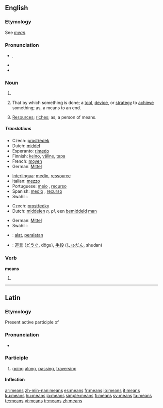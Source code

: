 {{wikipedia}}
==English==

{{rank|hundred|believe|white|282|means|thus|order|near}}

===Etymology===
See ''[[mean#Etymology 3|mean]]''.

===Pronunciation===
* {{IPA|/miːnz/}}, {{SAMPA|/mi:nz/}}
* {{audio|en-us-means.ogg|Audio (US)}}
* {{rhymes|iːnz}}

===Noun===
{{infl|en|noun}}

# {{plural of|mean}}
# {{plurale tantum}} That by which something is done; a [[tool]], [[device]], or [[strategy]] to [[achieve]] something; as, a means to an end.
# {{plurale tantum}} [[resources|Resources]]; [[riches]]; as, a person of means.

=====Translations=====
{{trans-top|that by which something is done}}
* Czech: [[prostředek]] {{m}}
* Dutch: [[middel]] {{n}}
* Esperanto: [[rimedo]]
* Finnish: [[keino]], [[väline]], [[tapa]]
* French: [[moyen]] {{m}}
* German: [[Mittel]] {{n}}
{{trans-mid}}
* [[Interlingua]]: [[medio]], [[ressource]]
* Italian: [[mezzo]] {{m}}
* Portuguese: [[meio]] {{m}}, [[recurso]] {{m}}
* Spanish: [[medio]] {{m}}, [[recurso]] {{m}}
* Swahili: {{t|sw|viombo}}
{{trans-bottom}}

{{trans-top|resources}}
* Czech: [[prostředky]] {{m|p}}
* Dutch: [[middelen]] ''n, pl'', een [[bemiddeld]] [[man]] {{m}}
{{trans-mid}}
* German: [[Mittel]] {{n}}
* Swahili: {{t|sw|viombo}}
{{trans-bottom}}

{{checktrans-top}}
* {{ttbc|Indonesian}}: [[alat]], [[alat|peralatan]]
* {{ttbc|Japanese}}: [[道具]] ([[どうぐ]], dōgu), [[手段]] ([[しゅだん]], shudan)
{{checktrans-bottom}}

===Verb===
'''means'''

# {{third-person singular of|mean}}

----

==Latin==

===Etymology===
Present active participle of {{term|meo|meō|go along, traverse|lang=la}}

===Pronunciation===
* {{a|Classical}} {{IPA|/ˈme.aːns/|lang=la}}

===Participle===
{{la-present participle|me||ans}}

# [[going]] [[along]], [[passing]], [[traversing]]

====Inflection====
{{la-decl-3rd-part|means|meāns|meant}}

[[ar:means]]
[[zh-min-nan:means]]
[[es:means]]
[[fr:means]]
[[io:means]]
[[it:means]]
[[ku:means]]
[[hu:means]]
[[ja:means]]
[[simple:means]]
[[fi:means]]
[[sv:means]]
[[ta:means]]
[[te:means]]
[[vi:means]]
[[tr:means]]
[[zh:means]]